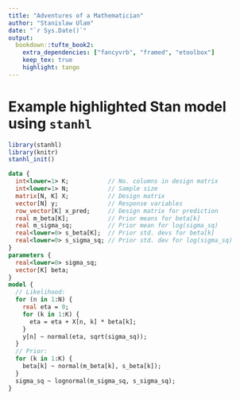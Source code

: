 ```yaml
---
title: "Adventures of a Mathematician"
author: "Stanislaw Ulam"
date: "`r Sys.Date()`"
output:
  bookdown::tufte_book2:
    extra_dependencies: ["fancyvrb", "framed", "etoolbox"]
    keep_tex: true
    highlight: tango
---
```


# Example highlighted Stan model using `stanhl`

```r
library(stanhl)
library(knitr)
stanhl_init()
```

```stan
data {
  int<lower=1> K;           // No. columns in design matrix
  int<lower=1> N;           // Sample size
  matrix[N, K] X;           // Design matrix
  vector[N] y;              // Response variables
  row_vector[K] x_pred;     // Design matrix for prediction
  real m_beta[K];           // Prior means for beta[k]
  real m_sigma_sq;          // Prior mean for log(sigma_sq)
  real<lower=0> s_beta[K];  // Prior std. devs for beta[k]
  real<lower=0> s_sigma_sq; // Prior std. dev for log(sigma_sq)
}
parameters {
  real<lower=0> sigma_sq;
  vector[K] beta;
}
model {
  // Likelihood:
  for (n in 1:N) {
    real eta = 0;
    for (k in 1:K) {
      eta = eta + X[n, k] * beta[k];
    }
    y[n] ~ normal(eta, sqrt(sigma_sq));
  }
  // Prior:
  for (k in 1:K) {
    beta[k] ~ normal(m_beta[k], s_beta[k]);
  }
  sigma_sq ~ lognormal(m_sigma_sq, s_sigma_sq);
}
```
